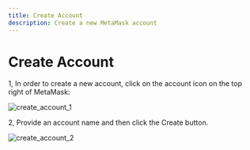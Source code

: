```yaml
---
title: Create Account
description: Create a new MetaMask account
---
```


# Create Account

1, In order to create a new account, click on the account icon on the top right of MetaMask:

![create_account_1](/img/create-account/create_account_1.jpg)

2, Provide an account name and then click the Create button.

![create_account_2](/img/create-account/create_account_2.jpg)
